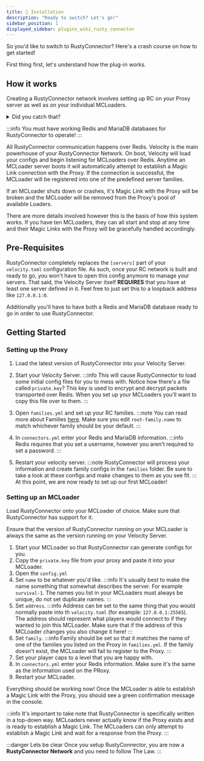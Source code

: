 ```yaml
---
title: 📖 Installation
description: "Ready to switch? Let's go!"
sidebar_position: 1
displayed_sidebar: plugins_wiki_rusty_connector
---
```



So you'd like to switch to RustyConnector?
Here's a crash course on how to get started!

First thing first, let's understand how the plug-in works.

## How it works
Creating a RustyConnector network involves setting up RC on your Proxy server as well as on your individual MCLoaders.
 <details>
  <summary>Did you catch that?</summary>
RustyConnector supports a whole slew of different sources! Expand the tabs below to get an idea of how we refer to things in these docs.

<Tabs>
    <TabItem value="proxy" label="Proxy">
        While reading the RustyConnector docs, you'll see us refer to "Proxy" a lot.
        "Proxy" always refers to the copy of RustyConnector running on Velocity. In fact sometimes we might just say "Velocity".
        <br />
        When we refer to "Velocity" or "Proxy" we are referring RustyConnector, not necessarily the proxy itself.
        If we are referring to the Velocity proxy itself we will specifically refer to it as "Velocity Server".
    </TabItem>
    <TabItem value="mcloader" label="MCLoader">
        RustyConnector supports loads of different Minecraft loaders like Paper, Folia, Purpur, Pufferfish, and Fabric.
        These softwares are referred to as "MCLoader" or just "Loader" (Always a capital <code>L</code>). "MCLoader" refers to the copy of RC that runs on a loader like Paper, Folia, or Fabric. 
        <br />
        When we refer to "MCLoader" we are referring RustyConnector, not necessarily the minecraft loader itself.
    </TabItem>
</Tabs>

:::caution
You'll just about never see the word "server" used in the RustyConnector docs.
This is because using "server" is too ambiguous, are you referring to the proxy? An MCLoader? The physical machine running one of your MCLoaders?

Because of the ambiguity, don't use "server" when working with RustyConnector.
:::

</details>

:::info
You must have working Redis and MariaDB databases for RustyConnector to operate!
:::

All RustyConnector communication happens over Redis.
Velocity is the main powerhouse of your RustyConnector Network. On boot, Velocity will load your configs and begin listening for MCLoaders over Redis.
Anytime an MCLoader server boots it will automatically attempt to establish a Magic Link connection with the Proxy. If the connection is successful, the MCLoader will be registered into one of the predefined server families.

If an MCLoader shuts down or crashes, it's Magic Link with the Proxy will be broken and the MCLoader will be removed from the Proxy's pool of available Loaders.

There are more details involved however this is the basis of how this system works.
If you have ten MCLoaders, they can all start and stop at any time and their Magic Links with the Proxy will be gracefully handled accordingly.

## Pre-Requisites
RustyConnector completely replaces the `[servers]` part of your `velocity.toml` configuration file.
As such, once your RC network is built and ready to go, you won't have to open this config anymore to manage your servers.
That said, the Velocity Server itself **REQUIRES** that you have at least one server defined in it. Feel free to just set this to a loopback address like `127.0.0.1:0`.

Additionally you'll have to have both a Redis and MariaDB database ready to go in order to use RustyConnector. 

## Getting Started
### Setting up the Proxy
1. Load the latest version of RustyConnector into your Velocity Server.
2. Start your Velocity Server.
:::info
This will cause RustyConnector to load some initial config files for you to mess with.
Notice how there's a file called `private.key`? This key is used to encrypt and decrypt packets transported over Redis. When you set up your MCLoaders you'll want to copy this file over to them.
:::
3. Open `families.yml` and set up your RC families.
:::note
You can read more about Families [here](./concepts/families). Make sure you edit `root-family.name` to match whichever family should be your default.
:::
4. In `connectors.yml` enter your Redis and MariaDB information.
:::info
Redis requires that you set a username, however you aren't required to set a password.
:::

5. Restart your velocity server.
:::note
RustyConnector will process your information and create family configs in the `families` folder. Be sure to take a look at these configs and make changes to them as you see fit.
:::
At this point, we are now ready to set up our first MCLoader!

### Setting up an MCLoader
Load RustyConnector onto your MCLoader of choice. Make sure that RustyConnector has support for it.

Ensure that the version of RustyConnector running on your MCLoader is always the same as the version running on your Velocity Server.

1. Start your MCLoader so that RustyConnector can generate configs for you.
2. Copy the `private.key` file from your proxy and paste it into your MCLoader.
3. Open the `config.yml`
4. Set `name` to be whatever you'd like.
:::info
It's usually best to make the name something that somewhat describes the server. For example `survival-1`.
The names you list in your MCLoaders must always be unique, do not set duplicate names.
:::
5. Set `address`.
:::info
Address can be set to the same thing that you would normally paste into th `velocity.toml` (for example: `127.0.0.1:25565`).
The address should represent what players would connect to if they wanted to join this MCLoader.
Make sure that if the address of this MCLoader changes you also change it here!
:::
6. Set `family`.
:::info
Family should be set so that it matches the name of one of the families you listed on the Proxy in `families.yml`.
If the family doesn't exist, the MCLoader will fail to register to the Proxy.
:::
7. Set your player caps to a level that you are happy with.
8. In `connectors.yml` enter your Redis information. Make sure it's the same as the information used on the PRoxy.
9. Restart your MCLoader.

Everything should be working now!
Once the MCLoader is able to establish a Magic Link with the Proxy, you should see a green confirmation message in the console.

:::info
It's important to take note that RustyConnector is specifically written in a top-down way. MCLoaders never actually know if the Proxy exists and is ready to establish a Magic Link. The MCLoaders can only attempt to establish a Magic Link and wait for a response from the Proxy.
:::

:::danger Lets be clear
Once you setup RustyConnector, you are now a **RustyConnector Network** and you need to follow <TheLawTag>The Law</TheLawTag>.
:::